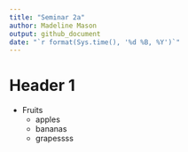 ```yaml
---
title: "Seminar 2a"
author: Madeline Mason
output: github_document
date: "`r format(Sys.time(), '%d %B, %Y')`"
---
```

# Header 1

* Fruits
    * apples
    * bananas
    * grapessss
